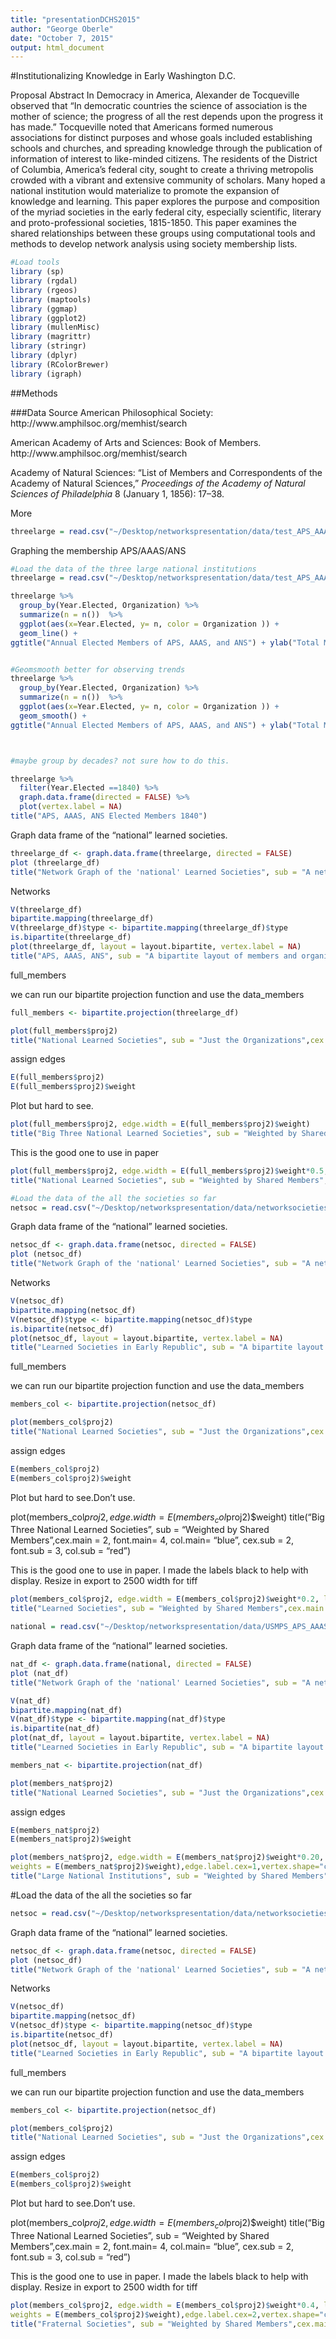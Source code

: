 ```yaml
---
title: "presentationDCHS2015"
author: "George Oberle"
date: "October 7, 2015"
output: html_document
---
```


#Institutionalizing Knowledge in Early Washington D.C.  

Proposal Abstract
In Democracy in America, Alexander de Tocqueville observed that “In democratic countries the science of association is the mother of science; the progress of all the rest depends upon the progress it has made.” Tocqueville noted that Americans formed numerous associations for distinct purposes and whose goals included establishing schools and churches, and spreading knowledge through the publication of information of interest to like-minded citizens.  The residents of the District of Columbia, America’s federal city, sought to create a thriving metropolis crowded with a vibrant and extensive community of scholars. Many hoped a national institution would materialize to promote the expansion of knowledge and learning. This paper explores the purpose and composition of the myriad societies in the early federal city, especially scientific, literary and proto-professional societies, 1815-1850. This paper examines the shared relationships between these groups using computational tools and methods to develop network analysis using society membership lists.


```r
#Load tools
library (sp)
library (rgdal)
library (rgeos)
library (maptools)
library (ggmap)
library (ggplot2)
library (mullenMisc)
library (magrittr)
library (stringr)
library (dplyr)
library (RColorBrewer)
library (igraph)
```

##Methods

###Data
Source
American Philosophical Society: http://www.amphilsoc.org/memhist/search

American Academy of Arts and Sciences: Book of Members. http://www.amphilsoc.org/memhist/search

Academy of Natural Sciences: “List of Members and Correspondents of the Academy of Natural Sciences,” *Proceedings of the Academy of Natural Sciences of Philadelphia* 8 (January 1, 1856): 17–38.


More

```r
threelarge = read.csv("~/Desktop/networkspresentation/data/test_APS_AAAS_ANS-1849.csv")

```

Graphing the membership APS/AAAS/ANS
```r
#Load the data of the three large national institutions
threelarge = read.csv("~/Desktop/networkspresentation/data/test_APS_AAAS_ANS-1849.csv")

threelarge %>%
  group_by(Year.Elected, Organization) %>%
  summarize(n = n())  %>% 
  ggplot(aes(x=Year.Elected, y= n, color = Organization )) +
  geom_line() +
ggtitle("Annual Elected Members of APS, AAAS, and ANS") + ylab("Total Members Elected") + xlab("Year Elected")


#Geomsmooth better for observing trends
threelarge %>%
  group_by(Year.Elected, Organization) %>%
  summarize(n = n())  %>% 
  ggplot(aes(x=Year.Elected, y= n, color = Organization )) +
  geom_smooth() +
ggtitle("Annual Elected Members of APS, AAAS, and ANS") + ylab("Total Members Elected") + xlab("Year Elected")



#maybe group by decades? not sure how to do this.

threelarge %>%
  filter(Year.Elected ==1840) %>%
  graph.data.frame(directed = FALSE) %>%
  plot(vertex.label = NA)
title("APS, AAAS, ANS Elected Members 1840")

```


Graph data frame of the "national" learned societies.
```r
threelarge_df <- graph.data.frame(threelarge, directed = FALSE)
plot (threelarge_df)
title("Network Graph of the 'national' Learned Societies", sub = "A network graph of members with name labels",cex.main = 2,   font.main= 4, col.main= "blue", cex.sub = 0.75, font.sub = 3, col.sub = "red")
```

Networks

```r
V(threelarge_df)
bipartite.mapping(threelarge_df)
V(threelarge_df)$type <- bipartite.mapping(threelarge_df)$type
is.bipartite(threelarge_df)
plot(threelarge_df, layout = layout.bipartite, vertex.label = NA)
title("APS, AAAS, ANS", sub = "A bipartite layout of members and organizations",cex.main = 2,   font.main= 4, col.main= "black", cex.sub = 0.75, font.sub = 3, col.sub = "black")
```
full_members

we can run our bipartite projection function and use the data_members

```r
full_members <- bipartite.projection(threelarge_df)
```


```r
plot(full_members$proj2)
title("National Learned Societies", sub = "Just the Organizations",cex.main = 2,   font.main= 4, col.main= "black", cex.sub = 2, font.sub = 3, col.sub = "black")
```

assign edges
```r
E(full_members$proj2)
E(full_members$proj2)$weight
```

Plot but hard to see.
```r
plot(full_members$proj2, edge.width = E(full_members$proj2)$weight)
title("Big Three National Learned Societies", sub = "Weighted by Shared Members",cex.main = 2,   font.main= 4, col.main= "black", cex.sub = 2, font.sub = 3, col.sub = "black")
```

This is the good one to use in paper
```r
plot(full_members$proj2, edge.width = E(full_members$proj2)$weight*0.5, layout = layout.fruchterman.reingold(full_members$proj2, weights = E(full_members$proj2)$weight),edge.label.cex=1,vertex.shape="circle",edge.color="red", vertex.size = 30, vertex.color="light blue", asp=0, margin=0,  vertex.label.dist = 0, vertex.label.cex = 1.5, vertex.label.color = "black")
title("National Learned Societies", sub = "Weighted by Shared Members",cex.main = 2,   font.main= 2, col.main= "black", cex.sub = 2, font.sub = 3, col.sub = "black")  

```


```r
#Load the data of the all the societies so far
netsoc = read.csv("~/Desktop/networkspresentation/data/networksocieties.csv")
```

Graph data frame of the "national" learned societies.
```r
netsoc_df <- graph.data.frame(netsoc, directed = FALSE)
plot (netsoc_df)
title("Network Graph of the 'national' Learned Societies", sub = "A network graph of members with name labels",cex.main = 2,   font.main= 4, col.main= "blue", cex.sub = 0.75, font.sub = 3, col.sub = "red")
```

Networks

```r
V(netsoc_df)
bipartite.mapping(netsoc_df)
V(netsoc_df)$type <- bipartite.mapping(netsoc_df)$type
is.bipartite(netsoc_df)
plot(netsoc_df, layout = layout.bipartite, vertex.label = NA)
title("Learned Societies in Early Republic", sub = "A bipartite layout of members and organizations",cex.main = 2,   font.main= 4, col.main= "blue", cex.sub = 0.75, font.sub = 3, col.sub = "red")
```
full_members

we can run our bipartite projection function and use the data_members

```r
members_col <- bipartite.projection(netsoc_df)
```


```r
plot(members_col$proj2)
title("National Learned Societies", sub = "Just the Organizations",cex.main = 2,   font.main= 4, col.main= "blue", cex.sub = 2, font.sub = 3, col.sub = "red")
```

assign edges
```r
E(members_col$proj2)
E(members_col$proj2)$weight
```

Plot but hard to see.Don't use.

plot(members_col$proj2, edge.width = E(members_col$proj2)$weight)
title("Big Three National Learned Societies", sub = "Weighted by Shared Members",cex.main = 2,   font.main= 4, col.main= "blue", cex.sub = 2, font.sub = 3, col.sub = "red")


This is the good one to use in paper. I made the labels black to help with display. Resize in export to 2500 width for tiff

```r
plot(members_col$proj2, edge.width = E(members_col$proj2)$weight*0.2, layout = layout.fruchterman.reingold(members_col$proj2,weights = E(members_col$proj2)$weight),edge.label.cex=3,vertex.shape="circle",edge.color="red", vertex.size = 15, vertex.color="lightblue", asp=0, margin=0,  vertex.label.dist =0, vertex.label.cex = 2, vertex.label.color = "black")
title("Learned Societies", sub = "Weighted by Shared Members",cex.main = 2.5,   font.main= 2, col.main= "black", cex.sub = 2, font.sub = 3, col.sub = "black")  

```


```r
national = read.csv("~/Desktop/networkspresentation/data/USMPS_APS_AAAS_ANS-1849.csv")

```

Graph data frame of the "national" learned societies.
```r
nat_df <- graph.data.frame(national, directed = FALSE)
plot (nat_df)
title("Network Graph of the 'national' Learned Societies", sub = "A network graph of members with name labels",cex.main = 2,   font.main= 4, col.main= "blue", cex.sub = 0.75, font.sub = 3, col.sub = "red")
```

```r
V(nat_df)
bipartite.mapping(nat_df)
V(nat_df)$type <- bipartite.mapping(nat_df)$type
is.bipartite(nat_df)
plot(nat_df, layout = layout.bipartite, vertex.label = NA)
title("Learned Societies in Early Republic", sub = "A bipartite layout of members and organizations",cex.main = 2,   font.main= 4, col.main= "blue", cex.sub = 0.75, font.sub = 3, col.sub = "red")
```

```r
members_nat <- bipartite.projection(nat_df)
```

```r
plot(members_nat$proj2)
title("National Learned Societies", sub = "Just the Organizations",cex.main = 2,   font.main= 4, col.main= "blue", cex.sub = 2, font.sub = 3, col.sub = "red")
```

assign edges
```r
E(members_nat$proj2)
E(members_nat$proj2)$weight
```

```r
plot(members_nat$proj2, edge.width = E(members_nat$proj2)$weight*0.20, layout = layout.fruchterman.reingold(members_nat$proj2, 
weights = E(members_nat$proj2)$weight),edge.label.cex=1,vertex.shape="circle",edge.color="red", vertex.size = 25, vertex.color="lightblue", asp=0, margin=0,  vertex.label.dist = 0, vertex.label.cex = 1.5, vertex.label.color = "black")
title("Large National Institutions", sub = "Weighted by Shared Members",cex.main = 2.5,   font.main= 2, col.main= "black", cex.sub = 2, font.sub = 3, col.sub = "black")  

```


#Load the data of the all the societies so far
```r
netsoc = read.csv("~/Desktop/networkspresentation/data/networksocieties.csv")
```

Graph data frame of the "national" learned societies.
```r
netsoc_df <- graph.data.frame(netsoc, directed = FALSE)
plot (netsoc_df)
title("Network Graph of the 'national' Learned Societies", sub = "A network graph of members with name labels",cex.main = 2,   font.main= 4, col.main= "blue", cex.sub = 0.75, font.sub = 3, col.sub = "red")
```

Networks

```r
V(netsoc_df)
bipartite.mapping(netsoc_df)
V(netsoc_df)$type <- bipartite.mapping(netsoc_df)$type
is.bipartite(netsoc_df)
plot(netsoc_df, layout = layout.bipartite, vertex.label = NA)
title("Learned Societies in Early Republic", sub = "A bipartite layout of members and organizations",cex.main = 2,   font.main= 4, col.main= "blue", cex.sub = 0.75, font.sub = 3, col.sub = "red")
```
full_members

we can run our bipartite projection function and use the data_members

```r
members_col <- bipartite.projection(netsoc_df)
```


```r
plot(members_col$proj2)
title("National Learned Societies", sub = "Just the Organizations",cex.main = 2,   font.main= 4, col.main= "blue", cex.sub = 2, font.sub = 3, col.sub = "red")
```

assign edges
```r
E(members_col$proj2)
E(members_col$proj2)$weight
```

Plot but hard to see.Don't use.

plot(members_col$proj2, edge.width = E(members_col$proj2)$weight)
title("Big Three National Learned Societies", sub = "Weighted by Shared Members",cex.main = 2,   font.main= 4, col.main= "blue", cex.sub = 2, font.sub = 3, col.sub = "red")


This is the good one to use in paper. I made the labels black to help with display. Resize in export to 2500 width for tiff

```r
plot(members_col$proj2, edge.width = E(members_col$proj2)$weight*0.4, layout = layout.fruchterman.reingold(members_col$proj2, 
weights = E(members_col$proj2)$weight),edge.label.cex=2,vertex.shape="circle",edge.color="red", vertex.size = 10, vertex.color="lightblue", asp=0, margin=0,  vertex.label.dist = 0, vertex.label.cex = 2.5, vertex.label.color = "black")
title("Fraternal Societies", sub = "Weighted by Shared Members",cex.main = 3,   font.main= 2, col.main= "black", cex.sub = 2.5, font.sub = 3, col.sub = "black")  

```


